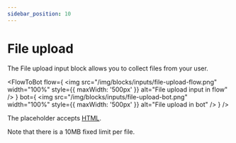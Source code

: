 ```yaml
---
sidebar_position: 10
---
```



# File upload

The File upload input block allows you to collect files from your user.

<FlowToBot
  flow={
    <img
      src="/img/blocks/inputs/file-upload-flow.png"
      width="100%"
      style={{ maxWidth: '500px' }}
      alt="File upload input in flow"
    />
  }
  bot={
    <img
      src="/img/blocks/inputs/file-upload-bot.png"
      width="100%"
      style={{ maxWidth: '500px' }}
      alt="File upload in bot"
    />
  }
/>

The placeholder accepts [HTML](https://en.wikipedia.org/wiki/HTML).

Note that there is a 10MB fixed limit per file.
